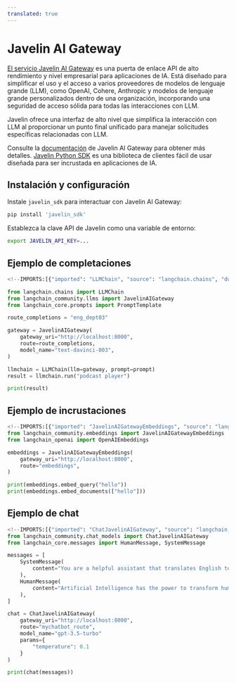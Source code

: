 ```yaml
---
translated: true
---
```


# Javelin AI Gateway

[El servicio Javelin AI Gateway](https://www.getjavelin.io) es una puerta de enlace API de alto rendimiento y nivel empresarial para aplicaciones de IA.
Está diseñado para simplificar el uso y el acceso a varios proveedores de modelos de lenguaje grande (LLM), como OpenAI, Cohere, Anthropic y modelos de lenguaje grande personalizados dentro de una organización, incorporando una seguridad de acceso sólida para todas las interacciones con LLM.

Javelin ofrece una interfaz de alto nivel que simplifica la interacción con LLM al proporcionar un punto final unificado para manejar solicitudes específicas relacionadas con LLM.

Consulte la [documentación](https://docs.getjavelin.io) de Javelin AI Gateway para obtener más detalles.
[Javelin Python SDK](https://www.github.com/getjavelin/javelin-python) es una biblioteca de clientes fácil de usar diseñada para ser incrustada en aplicaciones de IA.

## Instalación y configuración

Instale `javelin_sdk` para interactuar con Javelin AI Gateway:

```sh
pip install 'javelin_sdk'
```

Establezca la clave API de Javelin como una variable de entorno:

```sh
export JAVELIN_API_KEY=...
```

## Ejemplo de completaciones

```python
<!--IMPORTS:[{"imported": "LLMChain", "source": "langchain.chains", "docs": "https://api.python.langchain.com/en/latest/chains/langchain.chains.llm.LLMChain.html", "title": "Javelin AI Gateway"}, {"imported": "JavelinAIGateway", "source": "langchain_community.llms", "docs": "https://api.python.langchain.com/en/latest/llms/langchain_community.llms.javelin_ai_gateway.JavelinAIGateway.html", "title": "Javelin AI Gateway"}, {"imported": "PromptTemplate", "source": "langchain_core.prompts", "docs": "https://api.python.langchain.com/en/latest/prompts/langchain_core.prompts.prompt.PromptTemplate.html", "title": "Javelin AI Gateway"}]-->

from langchain.chains import LLMChain
from langchain_community.llms import JavelinAIGateway
from langchain_core.prompts import PromptTemplate

route_completions = "eng_dept03"

gateway = JavelinAIGateway(
    gateway_uri="http://localhost:8000",
    route=route_completions,
    model_name="text-davinci-003",
)

llmchain = LLMChain(llm=gateway, prompt=prompt)
result = llmchain.run("podcast player")

print(result)

```

## Ejemplo de incrustaciones

```python
<!--IMPORTS:[{"imported": "JavelinAIGatewayEmbeddings", "source": "langchain_community.embeddings", "docs": "https://api.python.langchain.com/en/latest/embeddings/langchain_community.embeddings.javelin_ai_gateway.JavelinAIGatewayEmbeddings.html", "title": "Javelin AI Gateway"}, {"imported": "OpenAIEmbeddings", "source": "langchain_openai", "docs": "https://api.python.langchain.com/en/latest/embeddings/langchain_openai.embeddings.base.OpenAIEmbeddings.html", "title": "Javelin AI Gateway"}]-->
from langchain_community.embeddings import JavelinAIGatewayEmbeddings
from langchain_openai import OpenAIEmbeddings

embeddings = JavelinAIGatewayEmbeddings(
    gateway_uri="http://localhost:8000",
    route="embeddings",
)

print(embeddings.embed_query("hello"))
print(embeddings.embed_documents(["hello"]))
```

## Ejemplo de chat

```python
<!--IMPORTS:[{"imported": "ChatJavelinAIGateway", "source": "langchain_community.chat_models", "docs": "https://api.python.langchain.com/en/latest/chat_models/langchain_community.chat_models.javelin_ai_gateway.ChatJavelinAIGateway.html", "title": "Javelin AI Gateway"}, {"imported": "HumanMessage", "source": "langchain_core.messages", "docs": "https://api.python.langchain.com/en/latest/messages/langchain_core.messages.human.HumanMessage.html", "title": "Javelin AI Gateway"}, {"imported": "SystemMessage", "source": "langchain_core.messages", "docs": "https://api.python.langchain.com/en/latest/messages/langchain_core.messages.system.SystemMessage.html", "title": "Javelin AI Gateway"}]-->
from langchain_community.chat_models import ChatJavelinAIGateway
from langchain_core.messages import HumanMessage, SystemMessage

messages = [
    SystemMessage(
        content="You are a helpful assistant that translates English to French."
    ),
    HumanMessage(
        content="Artificial Intelligence has the power to transform humanity and make the world a better place"
    ),
]

chat = ChatJavelinAIGateway(
    gateway_uri="http://localhost:8000",
    route="mychatbot_route",
    model_name="gpt-3.5-turbo"
    params={
        "temperature": 0.1
    }
)

print(chat(messages))

```
